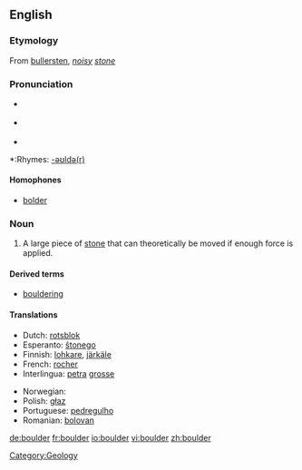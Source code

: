==English==

===Etymology===
From {{Sw.}} [[bullersten]], ''[[noisy]] [[stone]]''

===Pronunciation===
*{{IPA|/ˈbəʊldə/}} {{italbrac|[[RP]]}}
*{{IPA|/ˈboʊldər/}} {{italbrac|US}}
*{{audio|en-us-boulder.ogg|Audio (US)}}

*:Rhymes: [[Rhymes:English:-əʊldə(r)|-əʊldə(r)]]

====Homophones====
*[[bolder]]

===Noun===
{{en-noun}}

# A large piece of [[stone]] that can theoretically be moved if enough force is applied.

====Derived terms====
*[[bouldering]]

====Translations====
{{trans-top|a large piece of stone that can theoretically be moved if enough force is applied}}
*Dutch: [[rotsblok]] {{n}}
*Esperanto: [[ŝtonego]]
*Finnish: [[lohkare]], [[järkäle]]
*French: [[rocher]] {{m}}
*Interlingua: [[petra]] [[grosse]]
{{trans-mid}}
*Norwegian: {{t-|no|kampestein|m}}
*Polish: [[głaz]] {{m}}
*Portuguese: [[pedregulho]] {{m}}
*Romanian: [[bolovan]] {{m}}
{{trans-bottom}}

[[Category:Geology]]

[[de:boulder]]
[[fr:boulder]]
[[io:boulder]]
[[vi:boulder]]
[[zh:boulder]]